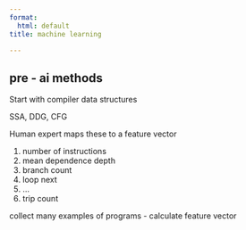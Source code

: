 ```yaml
---
format:
  html: default
title: machine learning

---
```



## pre - ai methods

Start with compiler data structures 

SSA, DDG, CFG

Human expert maps these to a feature vector

1. number of instructions
1. mean dependence depth
1. branch count 
1. loop next 
1. ...
1. trip count 

collect many examples of programs - calculate feature vector 


